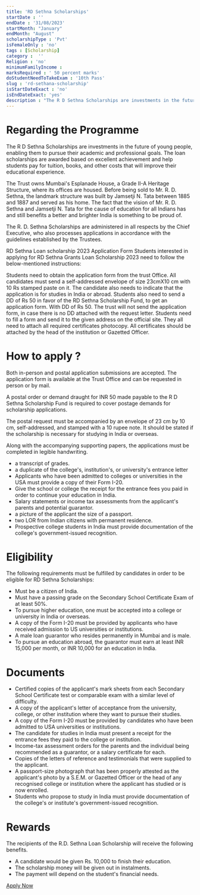 ```yaml
---
title: 'RD Sethna Scholarships'
startDate : ''
endDate : '31/08/2023'
startMonth: "January"
endMonth: "August"
scholarshipType : 'Pvt'
isFemaleOnly : 'no'
tags : [Scholarship]
category :  ''
Religion : 'no'
minimumFamilyIncome :
marksRequired : ' 50 percent marks'
doStudentNeedToTakeExam : '10th Pass'
slug : 'rd-sethana-scholarship'
isStartDateExact : 'no'
isEndDateExact: 'yes'
description : "The R D Sethna Scholarships are investments in the future of young people, enabling them to pursue their academic and professional goals."
---
```




# Regarding the Programme
The R D Sethna Scholarships are investments in the future of young people, enabling them to pursue their academic and professional goals.
The loan scholarships are awarded based on excellent achievement and help students pay for tuition, books, and other costs that will improve their educational experience.

The Trust owns Mumbai's Esplanade House, a Grade II-A Heritage Structure, where its offices are housed. Before being sold to Mr. R. D. Sethna, the landmark structure was built by Jamsetji N. 
Tata between 1885 and 1887 and served as his home. The fact that the vision of Mr. R. D. Sethna and Jamsetji N.
 Tata for the cause of education for all Indians has and still benefits a better and brighter India is something to be proud of.

The R. D. Sethna Scholarships are administered in all respects by the Chief Executive, who also processes applications in accordance with the guidelines established by the Trustees.

RD Sethna Loan scholarship 2023 Application Form
Students interested in applying for RD Sethna Grants Loan Scholarship 2023 need to follow the below-mentioned instructions:

Students need to obtain the application form from the trust Office.
All candidates must send a self-addressed envelope of size 23cmX10 cm with 10 Rs stamped paste on it.
The candidate also needs to indicate that the application is for studies in India or abroad.
Students also need to send a DD of Rs 50 in favor of the RD Sethna Scholarship Fund, to get an application form. With DD of Rs 50. The trust will not send the application form, in case there is no DD attached with the request letter.
Students need to fill a form and send it to the given address on the official site.
They all need to attach all required certificates photocopy.
All certificates should be attached by the head of the institution or Gazetted Officer.

# How to apply ?
Both in-person and postal application submissions are accepted. The application form is available at the Trust Office and can be requested in person or by mail.

A postal order or demand draught for INR 50 made payable to the R D Sethna Scholarship Fund is required to cover postage demands for scholarship applications.

The postal request must be accompanied by an envelope of 23 cm by 10 cm, self-addressed, and stamped with a 10 rupee note. It should be stated if the scholarship is necessary for studying in India or overseas.

Along with the accompanying supporting papers, the applications must be completed in legible handwriting.


 - a transcript of grades.
 - a duplicate of the college's, institution's, or university's entrance letter
 - Applicants who have been admitted to colleges or universities in the USA must provide a copy of their Form I-20.
 - Give the school or college the receipt for the entrance fees you paid in order to continue your education in India.
 - Salary statements or income tax assessments from the applicant's parents and potential guarantor.
 - a picture of the applicant the size of a passport.
 - two LOR from Indian citizens with permanent residence.
 - Prospective college students in India must provide documentation of the college's government-issued recognition.


# Eligibility
The following requirements must be fulfilled by candidates in order to be eligible for RD Sethna Scholarships:

 - Must be a citizen of India.
 - Must have a passing grade on the Secondary School Certificate Exam of at least 50%.
 - To pursue higher education, one must be accepted into a college or university in India or overseas.
 - A copy of the Form I-20 must be provided by applicants who have received admission to US universities or institutions.
 - A male loan guarantor who resides permanently in Mumbai and is male.
 - To pursue an education abroad, the guarantor must earn at least INR 15,000 per month, or INR 10,000 for an education in India.



# Documents

 - Certified copies of the applicant's mark sheets from each Secondary School Certificate test or comparable exam with a similar level of difficulty.                                                   
 - A copy of the applicant's letter of acceptance from the university, college, or other institution where they want to pursue their studies.                                                                                                                                                         
 - A copy of the Form I-20 must be provided by candidates who have been admitted to USA universities or institutions.                                                                                                                                                   
 - The candidate for studies in India must present a receipt for the entrance fees they paid to the college or institution.       
 - Income-tax assessment orders for the parents and the individual being recommended as a guarantor, or a salary certificate for each.                                                                                                                                                                      
 - Copies of the letters of reference and testimonials that were supplied to the applicant.                                                      
 - A passport-size photograph that has been properly attested as the applicant's photo by a S.E.M. or Gazetted Officer or the head of any recognised college or institution where the applicant has studied or is now enrolled.                
 - Students who propose to study in India must provide documentation of the college's or institute's government-issued recognition.       

#  Rewards
The recipients of the R.D. Sethna Loan Scholarship will receive the following benefits.
 - A candidate would be given Rs. 10,000 to finish their education.
 - The scholarship money will be given out in instalments.
 - The payment will depend on the student's financial needs.

[Apply Now](https://www.rdsethnascholarships.org/)